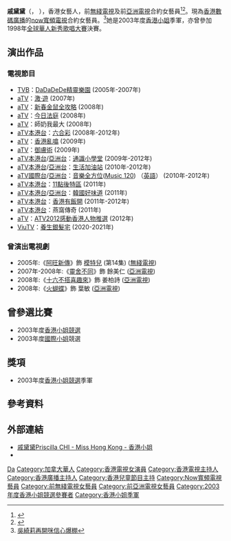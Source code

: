 {{藝人
| 类型 = 女演员
| 姓名 = 戚黛黛
| 圖片 = 戚黛黛.jpg
| 圖片簡介 = [[DBC數碼電台|DBC數碼電台]]《說得出的慢活》主持
| 羅馬拼音 = 
| 英文名 = Priscilla Chi
| 暱稱 = 黛黛、戚袋袋
| 國籍 = {{CAN}}<br>{{CNHK}}
| 籍貫 = {{CHN-1949}}[[福建省|福建省]]
| 出生日期 = {{Birth date and age|1981|10|18}}
| 出生地點 = {{HKG-1959}}
| 語言 = [[香港粵語|廣東話]]、[[英語|英語]]、[[普通話|普通話]]
| 逝世日期 = 
| 逝世地點 = 
| 配偶 = {{marriage|Calvin Yeung|2016年9月13日}}
| 出身地 = {{HKG}}
| 教育程度 = 大學 (B.A.A in Radio and Television Arts)
| 官方網站 = 
| 經紀公司 = 
| imdb = 
}}

'''戚黛黛'''（{{lang-en|Priscilla Chi}}， {{bd|1981年|10月18日|catIdx=C戚}}），香港女藝人，前[[無綫電視|無綫電視]]及前[[亞洲電視|亞洲電視]]合約女藝員<ref>{{Cite web |url=http://hk.apple.nextmedia.com/entertainment/art/20121222/18109815 |title=亞視強制培訓 戚黛黛違令被炒 |access-date=2012-12-22 |archive-date=2017-02-11 |archive-url=https://web.archive.org/web/20170211081028/http://hk.apple.nextmedia.com/entertainment/art/20121222/18109815 |dead-url=no }}</ref><ref>{{Cite web |url=http://orientaldaily.on.cc/cnt/entertainment/20130106/00282_004.html |title=陳綺雯拒食回頭草（戚黛黛） |access-date=2013-01-06 |archive-date=2019-12-01 |archive-url=https://web.archive.org/web/20191201191239/https://orientaldaily.on.cc/cnt/entertainment/20130106/00282_004.html |dead-url=no }}</ref>。現為[[香港數碼廣播|香港數碼廣播]]的[[now寬頻電視|now寬頻電視]]合約女藝員。<ref>[http://hk.news.yahoo.com/吳綺莉再開咪信心爆棚-211918372.html 吳綺莉再開咪信心爆棚]</ref>她是2003年度[[香港小姐|香港小姐]]季軍，亦曾參加1998年[[全球華人新秀歌唱大賽|全球華人新秀歌唱大賽]]決賽。

==演出作品==
===電視節目===
* [[TVB|TVB]]：[[DaDaDeDe精靈樂園|DaDaDeDe精靈樂園]] (2005年-2007年)
* [[亞洲電視|aTV]]：[[激‧遊|激‧遊]] (2007年)
* [[亞洲電視|aTV]]：[[新春金鼠全攻略|新春金鼠全攻略]] (2008年)
* [[亞洲電視|aTV]]：[[今日法庭|今日法庭]] (2008年)
* [[亞洲電視|aTV]]：師奶我最大 (2008年)
* [[亞洲電視|aTV]][[本港台|本港台]]：[[六合彩|六合彩]] (2008年-2012年)
* [[亞洲電視|aTV]]：[[香港亂噏|香港亂噏]] (2009年)
* [[亞洲電視|aTV]]：[[御膚術|御膚術]] (2009年)
* [[亞洲電視|aTV]][[本港台|本港台]]/[[亞洲電視亞洲台|亞洲台]]：[[通識小學堂|通識小學堂]] (2009年-2012年)
* [[亞洲電視|aTV]][[本港台|本港台]]/[[亞洲電視亞洲台|亞洲台]]：[[生活加油站|生活加油站]] (2010年-2012年)
* [[亞洲電視|aTV]][[亞洲電視國際台|國際台]]/[[亞洲電視亞洲台|亞洲台]]：[[音樂全方位|音樂全方位]]([[Music_120|Music 120]]) （[[英語|英語]]） (2010年-2012年)
* [[亞洲電視|aTV]][[本港台|本港台]]：[[11點後特區|11點後特區]] (2011年)
* [[亞洲電視|aTV]][[本港台|本港台]]/[[亞洲電視亞洲台|亞洲台]]：[[韓國好味道|韓國好味道]] (2011年)
* [[亞洲電視|aTV]][[本港台|本港台]]：[[香港有飯開|香港有飯開]] (2011年-2012年)
* [[亞洲電視|aTV]][[本港台|本港台]]：燕窩傳奇 (2011年)
* [[亞洲電視|aTV]]：[[ATV2012感動香港人物推選|ATV2012感動香港人物推選]] (2012年)
* [[ViuTV|ViuTV]]：[[養生銀髮宅|養生銀髮宅]] (2020-2021年)

===曾演出電視劇===
*2005年:《[[阿旺新傳|阿旺新傳]]》飾 [[模特兒|模特兒]] (第14集) ([[無綫電視|無綫電視]])
*2007年-2008年:《[[靈舍不同|靈舍不同]]》飾 餘美仁 ([[亞洲電視|亞洲電視]])
*2008年:《[[十六不搭喜趣來|十六不搭喜趣來]]》飾 姜柏詩 ([[亞洲電視|亞洲電視]])
*2008年:《[[火蝴蝶_(電視劇)|火蝴蝶]]》飾 葉敏 ([[亞洲電視|亞洲電視]])

==曾參選比賽==
*2003年度[[香港小姐競選|香港小姐競選]]
*2003年度[[國際小姐|國際小姐]]競選

==獎項==
*2003年度[[香港小姐競選|香港小姐競選]]季軍

==參考資料==
<references/>
==外部連結==
*[https://web.archive.org/web/20190221165711/http://misshk.tvb.com/art_387.html 戚黛黛Priscilla CHI - Miss Hong Kong - 香港小姐]
*{{instagram|priscillachidoidoi}}
{{香港小姐|[[胡家惠|胡家惠]]|季|2003|[[符思思|符思思]]}}
{{香港數碼電台唱片騎師}}
{{DEFAULTSORT:Chi}}
[[Category:戚姓|Da]]
[[Category:加拿大華人|Category:加拿大華人]]
[[Category:香港電視女演員|Category:香港電視女演員]]
[[Category:香港電視主持人|Category:香港電視主持人]]
[[Category:香港廣播主持人|Category:香港廣播主持人]]
[[Category:香港兒童節目主持|Category:香港兒童節目主持]]
[[Category:Now寬頻電視藝員|Category:Now寬頻電視藝員]]
[[Category:前無綫電視女藝員|Category:前無綫電視女藝員]]
[[Category:前亞洲電視女藝員|Category:前亞洲電視女藝員]]
[[Category:2003年度香港小姐競選參賽者|Category:2003年度香港小姐競選參賽者]]
[[Category:香港小姐季軍|Category:香港小姐季軍]]